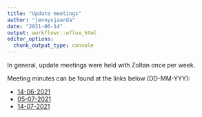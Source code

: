 ```yaml
---
title: "Update meetings"
author: "jennysjaarda"
date: "2021-06-14"
output: workflowr::wflow_html
editor_options:
  chunk_output_type: console
---
```


In general, update meetings were held with Zoltan once per week. 

Meeting minutes can be found at the links below (DD-MM-YYY): 

- [14-06-2021](update_meeting_14_06_2021.html)
- [05-07-2021](update_meeting_14_06_2021.html)
- [14-07-2021](update_meeting_14_06_2021.html)


